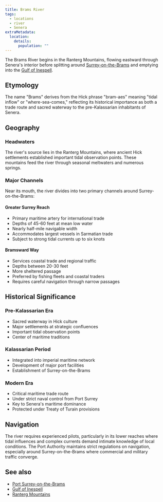 ```yaml
---
title: Brams River
tags:
  - locations
  - river
  - Senera
extraMetadata:
  location:
    details:
      population: ""
---
```


The Brams River begins in the Ranterg Mountains, flowing eastward through
Senera's interior before splitting around
[Surrey-on-the-Brams](./surrey-on-the-brams.mdx) and emptying into the
[Gulf of Inespell](./gulf-of-inespell.mdx).

## Etymology

The name "Brams" derives from the Hick phrase "bram-aes" meaning "tidal inflow"
or "where-sea-comes," reflecting its historical importance as both a trade route
and sacred waterway to the pre-Kalassarian inhabitants of Senera.

## Geography

### Headwaters

The river's source lies in the Ranterg Mountains, where ancient Hick settlements
established important tidal observation points. These mountains feed the river
through seasonal meltwaters and numerous springs.

### Major Channels

Near its mouth, the river divides into two primary channels around
Surrey-on-the-Brams:

#### Greater Surrey Reach

- Primary maritime artery for international trade
- Depths of 45-60 feet at mean low water
- Nearly half-mile navigable width
- Accommodates largest vessels in Sarmatian trade
- Subject to strong tidal currents up to six knots

#### Bramsward Way

- Services coastal trade and regional traffic
- Depths between 20-30 feet
- More sheltered passage
- Preferred by fishing fleets and coastal traders
- Requires careful navigation through narrow passages

## Historical Significance

### Pre-Kalassarian Era

- Sacred waterway in Hick culture
- Major settlements at strategic confluences
- Important tidal observation points
- Center of maritime traditions

### Kalassarian Period

- Integrated into imperial maritime network
- Development of major port facilities
- Establishment of Surrey-on-the-Brams

### Modern Era

- Critical maritime trade route
- Under strict naval control from Port Surrey
- Key to Senera's maritime dominance
- Protected under Treaty of Turain provisions

## Navigation

The river requires experienced pilots, particularly in its lower reaches where
tidal influences and complex currents demand intimate knowledge of local
conditions. The Port Authority maintains strict regulations on navigation,
especially around Surrey-on-the-Brams where commercial and military traffic
converge.

## See also

- [Port Surrey-on-the-Brams](./port-surrey-on-the-brams.mdx)
- [Gulf of Inespell](./gulf-of-inespell.mdx)
- [Ranterg Mountains](./ranterg-mountains.mdx)
